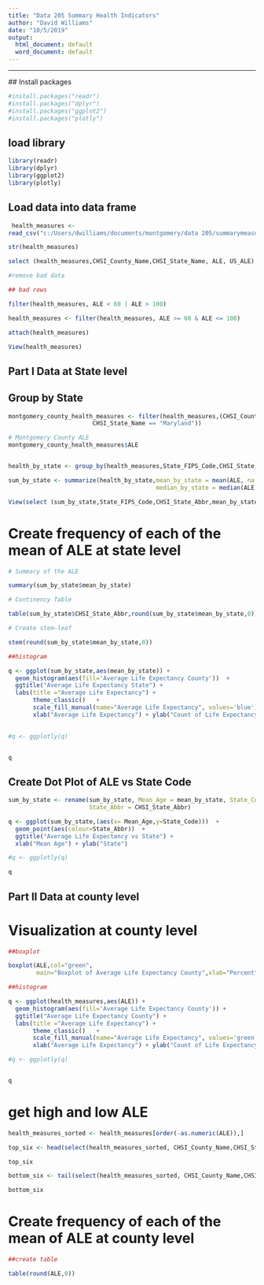 ---
title: "Data 205 Summary Health Indicators"
author: "David Williams"
date: "10/5/2019"
output:
  html_document: default
  word_document: default
---
---
 ## Install packages
  
```{R install Package}

#install.packages("readr")
#install.packages("dplyr")
#install.packages("ggplot2")
#install.packages("plotly")


``` 

## load library

```{R load library}

library(readr)
library(dplyr)
library(ggplot2)
library(plotly)

```

## Load data into data frame

```{R read data}

 health_measures <- 
read_csv("c:/Users/dwilliams/documents/montgomery/data 205/summarymeasureofhealth.csv")

str(health_measures)

select (health_measures,CHSI_County_Name,CHSI_State_Name, ALE, US_ALE)

#remove bad data

## bad rows

filter(health_measures, ALE < 60 | ALE > 100)

health_measures <- filter(health_measures, ALE >= 60 & ALE <= 100)

attach(health_measures)

View(health_measures)

```
## Part I  Data at State level

## Group by State

```{R group by state}

montgomery_county_health_measures <- filter(health_measures,(CHSI_County_Name == "Montgomery" &
                        CHSI_State_Name == "Maryland"))

# Montgomery County ALE
montgomery_county_health_measures$ALE


health_by_state <- group_by(health_measures,State_FIPS_Code,CHSI_State_Abbr)

sum_by_state <- summarize(health_by_state,mean_by_state = mean(ALE, na.rm=TRUE),
                                          median_by_state = median(ALE,na.rm=TRUE))

View(select (sum_by_state,State_FIPS_Code,CHSI_State_Abbr,mean_by_state,median_by_state))

```

#  Create frequency of each of the mean of ALE at state level

```{R Create table at state level}

# Summary of the ALE

summary(sum_by_state$mean_by_state)

# Continency Table

table(sum_by_state$CHSI_State_Abbr,round(sum_by_state$mean_by_state,0))

# Create stem-leaf

stem(round(sum_by_state$mean_by_state,0))

##histogram

q <- ggplot(sum_by_state,aes(mean_by_state)) +
  geom_histogram(aes(fill='Average Life Expectancy County'))  +
  ggtitle("Average Life Expectancy State") +
  labs(title ="Average Life Expectancy") +
       theme_classic()   +
       scale_fill_manual(name="Average Life Expectancy", values='blue') +
       xlab("Average Life Expectancy") + ylab("Count of Life Expectancy")
      

#q <- ggplotly(q)


q


```

## Create Dot Plot of ALE vs State Code

```{R create dot plot of ALE VS State Code}

sum_by_state <- rename(sum_by_state, Mean_Age = mean_by_state, State_Code = State_FIPS_Code,
                       State_Abbr = CHSI_State_Abbr)

q <- ggplot(sum_by_state,(aes(x= Mean_Age,y=State_Code)))  +
  geom_point(aes(colour=State_Abbr))  +
  ggtitle("Average Life Expectancy vs State") +
  xlab("Mean Age") + ylab("State") 

#q <- ggplotly(q)

q


```

## Part II Data at county level

# Visualization at county level

```{R Visualization at county} 

##boxplot

boxplot(ALE,col="green",
        main="Boxplot of Average Life Expectancy County",xlab="Percent")

##histogram

q <- ggplot(health_measures,aes(ALE)) +
  geom_histogram(aes(fill='Average Life Expectancy County')) +
  ggtitle("Average Life Expectancy County") +
  labs(title ="Average Life Expectancy") +
       theme_classic()   +
       scale_fill_manual(name="Average Life Expectancy", values='green') +
       xlab("Average Life Expectancy") + ylab("Count of Life Expectancy")

#q <- ggplotly(q)


q

```

# get high and low ALE

```{R get high and low ALE}

health_measures_sorted <- health_measures[order(-as.numeric(ALE)),]

top_six <- head(select(health_measures_sorted, CHSI_County_Name,CHSI_State_Name,ALE))

top_six

bottom_six <- tail(select(health_measures_sorted, CHSI_County_Name,CHSI_State_Name,ALE))

bottom_six

```

#  Create frequency of each of the mean of ALE at county level

```{R Create table at county level}

##create table

table(round(ALE,0))

```

 
 
